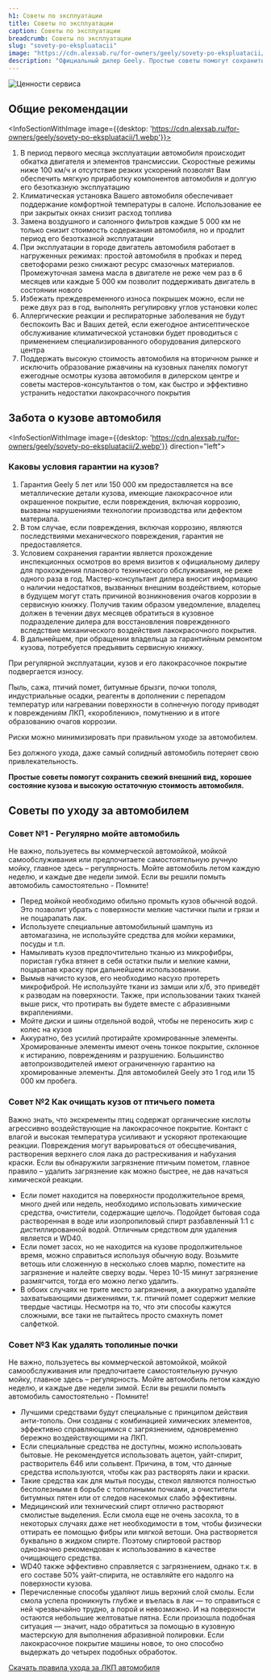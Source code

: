 ```yaml
---
h1: Советы по эксплуатации
title: Советы по эксплуатации
caption: Советы по эксплуатации
breadcrumb: Советы по эксплуатации
slug: "sovety-po-ekspluatacii"
image: "https://cdn.alexsab.ru/for-owners/geely/sovety-po-ekspluatacii/thumb.webp"
description: "Официальный дилер Geely. Простые советы помогут сохранить свежий внешний вид, хорошее состояние кузова и высокую остаточную стоимость автомобиля."
---
```




<picture>
	<source media="(min-width: 942px)" srcset="https://cdn.alexsab.ru/for-owners/geely/sovety-po-ekspluatacii/banner.webp" />
	<source media="(min-width: 320px)" srcset="https://cdn.alexsab.ru/for-owners/geely/sovety-po-ekspluatacii/thumb.webp" />
	<img src="https://cdn.alexsab.ru/for-owners/geely/sovety-po-ekspluatacii/banner.webp" class="w-full mb-12" alt="Ценности сервиса" />
</picture>

<h2 class="text-center">Общие рекомендации</h2>

<InfoSectionWithImage image={{desktop: 'https://cdn.alexsab.ru/for-owners/geely/sovety-po-ekspluatacii/1.webp'}}>
	<ol class="list-decimal lg:!text-sm xl:!text-base">
		<li>В период первого месяца эксплуатации автомобиля происходит обкатка двигателя и элементов трансмиссии. Скоростные режимы ниже 100 км/ч и отсутствие резких ускорений позволят Вам обеспечить мягкую приработку компонентов автомобиля и долгую его безотказную эксплуатацию</li>
		<li>Климатическая установка Вашего автомобиля обеспечивает поддержание комфортной температуры в салоне. Использование ее при закрытых окнах снизит расход топлива</li>
		<li>Замена воздушного и салонного фильтров каждые 5 000 км не только снизит стоимость содержания автомобиля, но и продлит период его безотказной эксплуатации</li>
		<li>При эксплуатации в городе двигатель автомобиля работает в нагруженных режимах: простой автомобиля в пробках и перед светофорами резко снижают ресурс смазочных материалов. Промежуточная замена масла в двигателе не реже чем раз в 6 месяцев или каждые 5 000 км позволит поддерживать двигатель в состоянии нового</li>
		<li>Избежать преждевременного износа покрышек можно, если не реже двух раз в год, выполнять регулировку углов установки колес</li>
		<li>Аллергические реакции и респираторные заболевания не будут беспокоить Вас и Ваших детей, если ежегодное антисептическое обслуживание климатической установки будет проводиться с применением специализированного оборудования дилерского центра</li>
		<li>Поддержать высокую стоимость автомобиля на вторичном рынке и исключить образование ржавчины на кузовных панелях помогут ежегодные осмотры кузова автомобиля в дилерском центре и советы мастеров-консультантов о том, как быстро и эффективно устранить недостатки лакокрасочного покрытия</li>
	</ol>
</InfoSectionWithImage>

<h2 class="text-center">Забота о кузове автомобиля</h2>

<InfoSectionWithImage image={{desktop: 'https://cdn.alexsab.ru/for-owners/geely/sovety-po-ekspluatacii/2.webp'}} direction="left">
	<h3 class="font-bold">Каковы условия гарантии на кузов?</h3>
	<ol class="list-decimal lg:!text-sm xl:!text-base">
		<li>Гарантия Geely 5 лет или 150 000 км предоставляется на все металлические детали кузова, имеющие лакокрасочное или окрашенное покрытие, если повреждения, включая коррозию, вызваны нарушениями технологии производства или дефектом материала.</li>
		<li>В том случае, если повреждения, включая коррозию, являются последствиями механического повреждения, гарантия не предоставляется.</li>
		<li>Условием сохранения гарантии является прохождение инспекционных осмотров во время визитов к официальному дилеру для прохождения планового технического обслуживания, не реже одного раза в год. Мастер-консультант дилера вносит информацию о наличии недостатков, вызванных внешним воздействием, которые в будущем могут стать причиной возникновения очагов коррозии в сервисную книжку. Получив таким образом уведомление, владелец должен в течении двух месяцев обратиться в кузовное подразделение дилера для восстановления поврежденного вследствие механического воздействия лакокрасочного покрытия.</li>
		<li>В дальнейшем, при обращении владельца за гарантийным ремонтом кузова, потребуется предъявить сервисную книжку.</li>
	</ol>
</InfoSectionWithImage>


При регулярной эксплуатации, кузов и его лакокрасочное покрытие подвергается износу.

Пыль, сажа, птичий помет, битумные брызги, почки тополя, индустриальные осадки, реагенты в дополнении с перепадом температур или нагревании поверхности в солнечную погоду приводят к повреждениям ЛКП, «короблению», помутнению и в итоге образованию очагов коррозии.

Риски можно минимизировать при правильном уходе за автомобилем.

Без должного ухода, даже самый солидный автомобиль потеряет свою привлекательность.

**Простые советы помогут сохранить свежий внешний вид, хорошее состояние кузова и высокую остаточную стоимость автомобиля.**

<h2 class="text-center mt-10">Советы по уходу за автомобилем</h2>

<h3 class="font-bold">Совет №1 - Регулярно мойте автомобиль</h3>

Не важно, пользуетесь вы коммерческой автомойкой, мойкой самообслуживания или предпочитаете самостоятельную ручную мойку, главное здесь – регулярность. Мойте автомобиль летом каждую неделю, и каждые две недели зимой. Если вы решили помыть автомобиль самостоятельно - Помните!

<ul class="list-disc pl-4">
	<li>Перед мойкой необходимо обильно промыть кузов обычной водой. Это позволит убрать с поверхности мелкие частички пыли и грязи и не поцарапать лак.</li>
	<li>Используете специальные автомобильный шампунь из автомагазина, не используйте средства для мойки керамики, посуды и т.п.</li>
	<li>Намыливать кузов предпочтительно тканью из микрофибры, пористая губка втянет в себя остатки пыли и мелкие камни, поцарапав краску при дальнейшем использовании.</li>
	<li>Вымыв начисто кузов, его необходимо насухо протереть микрофиброй. Не используйте ткани из замши или х/б, это приведёт к разводам на поверхности. Также, при использовании таких тканей выше риск, что протирать вы будете вместе с абразивными вкраплениями.</li>
	<li>Мойте диски и шины отдельной водой, чтобы не переносить жир с колес на кузов</li>
	<li>Аккуратно, без усилий протирайте хромированные элементы. Хромированные элементы имеют очень тонкое покрытие, склонное к истиранию, повреждениям и разрушению. Большинство автопроизводителей имеют ограниченную гарантию на хромированные элементы. Для автомобилей Geely это 1 год или 15 000 км пробега.</li>
</ul>

<h3 class="font-bold">Совет №2 Как очищать кузов от птичьего помета</h3>

Важно знать, что экскременты птиц содержат органические кислоты агрессивно воздействующие на лакокрасочное покрытие. Контакт с влагой и высокая температура усиливают и ускоряют протекающие реакции. Повреждения могут варьироваться от обесцвечивания, растворения верхнего слоя лака до растрескивания и набухания краски. Если вы обнаружили загрязнение птичьим пометом, главное правило – удалить загрязнение как можно быстрее, не дав начаться химической реакции.

<ul class="list-disc pl-4">
	<li>Если помет находится на поверхности продолжительное время, много дней или недель, необходимо использовать химические средства, очистители, содержащие щелочь. Подойдет бытовая сода растворенная в воде или изопропиловый спирт разбавленный 1:1 с дистиллированной водой. Отличным средством для удаления является и WD40.</li>
	<li>Если помет засох, но не находится на кузове продолжительное время, можно справиться используя обычную воду. Возьмите ветошь или сложенную в несколько слоев марлю, поместите на загрязнение и налейте сверху воды. Через 10-15 минут загрязнение размягчится, тогда его можно легко удалить.</li>
	<li>В обоих случаях не трите место загрязнения, а аккуратно удаляйте захватывающими движениями, т.к. птичий помет содержит мелкие твердые частицы. Несмотря на то, что эти способы кажутся сложными, все таки не пытайтесь просто смахнуть помет салфеткой.</li>
</ul>

<h3 class="font-bold">Совет №3 Как удалять тополиные почки</h3>

Не важно, пользуетесь вы коммерческой автомойкой, мойкой самообслуживания или предпочитаете самостоятельную ручную мойку, главное здесь – регулярность. Мойте автомобиль летом каждую неделю, и каждые две недели зимой. Если вы решили помыть автомобиль самостоятельно - Помните!

<ul class="list-disc pl-4 border-b pb-5 mb-5">
	<li>Лучшими средствами будут специальные с принципом действия анти-тополь. Они созданы с комбинацией химических элементов, эффективно справляющимися с загрязнением, одновременно бережно воздействующими на ЛКП.</li>
	<li>Если специальные средства не доступны, можно использовать бытовые. Не рекомендуется использовать ацетон, уайт-спирит, растворитель 646 или сольвент. Причина, в том, что данные средства используются, чтобы как раз растворять лаки и краски.</li>
	<li>Такие средства как для мытья посуды, стекол являются полностью бесполезными в борьбе с тополиными почками, а очистители битумных пятен или от следов насекомых слабо эффективны.</li>
	<li>Медицинский или технический спирт отлично растворяют смолистые выделения. Если смола еще не очень засохла, то в некоторых случаях даже нет необходимости в том, чтобы физически оттирать ее помощью фибры или мягкой ветоши. Она растворяется буквально в жидком спирте. Поэтому спиртовой раствор однозначно рекомендован к использованию в качестве очищающего средства.</li>
	<li>WD40 также эффективно справляется с загрязнением, однако т.к. в его составе 50% уайт-спирита, не оставляйте его надолго на поверхности кузова.</li>
	<li>Перечисленные способы удаляют лишь верхний слой смолы. Если смола успела проникнуть глубже и въелась в лак — то справиться с ней чрезвычайно трудно, а порой и невозможно. И на поверхности остаются небольшие желтоватые пятна. Если произошла подобная ситуация — значит, надо обратиться за помощью в кузовную мастерскую для выполнения абразивной полировки. Если лакокрасочное покрытие машины новое, то оно способно выдержать до четырех подобных обработок.</li>
</ul>

<a href="https://files.platform.perxis.ru/co0o4j2nifss73cb4e30?sign=NjdlMmI1Y2R8alRFclZaeWRaWWVxdWlkaHwvCPN8iPLTzJgx9ryACDfM8FLeAkODmx_F5_Jv4hKa9A%3D%3D" class="inline-block mb-16" rel="nofollow" target="_blank">Скачать правила ухода за ЛКП автомобиля</a>

<SpecialSalonsInfo dataFormName="Узнать подробнее. Советы по эксплуатации Geely" />